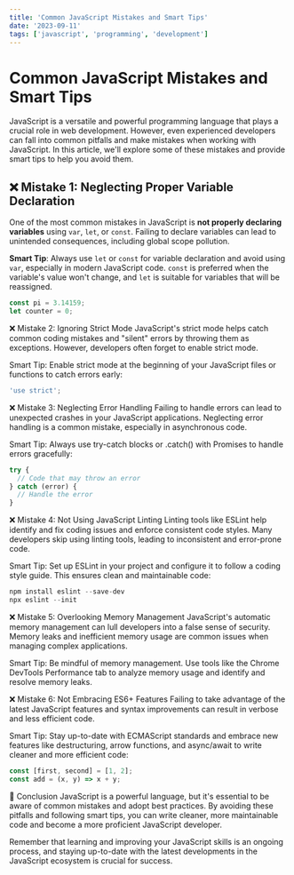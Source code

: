 ```yaml
---
title: 'Common JavaScript Mistakes and Smart Tips'
date: '2023-09-11'
tags: ['javascript', 'programming', 'development']
---
```


# Common JavaScript Mistakes and Smart Tips

JavaScript is a versatile and powerful programming language that plays a crucial role in web development. However, even experienced developers can fall into common pitfalls and make mistakes when working with JavaScript. In this article, we'll explore some of these mistakes and provide smart tips to help you avoid them.

## :x: Mistake 1: Neglecting Proper Variable Declaration

One of the most common mistakes in JavaScript is **not properly declaring variables** using `var`, `let`, or `const`. Failing to declare variables can lead to unintended consequences, including global scope pollution.

**Smart Tip**: Always use `let` or `const` for variable declaration and avoid using `var`, especially in modern JavaScript code. `const` is preferred when the variable's value won't change, and `let` is suitable for variables that will be reassigned.

```javascript
const pi = 3.14159;
let counter = 0;
```
:x: Mistake 2: Ignoring Strict Mode
JavaScript's strict mode helps catch common coding mistakes and "silent" errors by throwing them as exceptions. However, developers often forget to enable strict mode.

Smart Tip: Enable strict mode at the beginning of your JavaScript files or functions to catch errors early:
```javascript
'use strict';
```
:x: Mistake 3: Neglecting Error Handling
Failing to handle errors can lead to unexpected crashes in your JavaScript applications. Neglecting error handling is a common mistake, especially in asynchronous code.

Smart Tip: Always use try-catch blocks or .catch() with Promises to handle errors gracefully:

```javascript
try {
  // Code that may throw an error
} catch (error) {
  // Handle the error
}
```
:x: Mistake 4: Not Using JavaScript Linting
Linting tools like ESLint help identify and fix coding issues and enforce consistent code styles. Many developers skip using linting tools, leading to inconsistent and error-prone code.

Smart Tip: Set up ESLint in your project and configure it to follow a coding style guide. This ensures clean and maintainable code:
```js
npm install eslint --save-dev
npx eslint --init
```
:x: Mistake 5: Overlooking Memory Management
JavaScript's automatic memory management can lull developers into a false sense of security. Memory leaks and inefficient memory usage are common issues when managing complex applications.

Smart Tip: Be mindful of memory management. Use tools like the Chrome DevTools Performance tab to analyze memory usage and identify and resolve memory leaks.

:x: Mistake 6: Not Embracing ES6+ Features
Failing to take advantage of the latest JavaScript features and syntax improvements can result in verbose and less efficient code.

Smart Tip: Stay up-to-date with ECMAScript standards and embrace new features like destructuring, arrow functions, and async/await to write cleaner and more efficient code:
```js
const [first, second] = [1, 2];
const add = (x, y) => x + y;
```
:rocket: Conclusion
JavaScript is a powerful language, but it's essential to be aware of common mistakes and adopt best practices. By avoiding these pitfalls and following smart tips, you can write cleaner, more maintainable code and become a more proficient JavaScript developer.

Remember that learning and improving your JavaScript skills is an ongoing process, and staying up-to-date with the latest developments in the JavaScript ecosystem is crucial for success.
